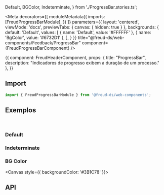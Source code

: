   Default,
  BGColor, Indeterminate,
} from './ProgressBar.stories.ts';

<Meta
  decorators={[
    moduleMetadata({
      imports: [FreudProgressBarModule],
    })
  ]}
  parameters={{
    layout: 'centered',
    viewMode: 'docs',
    previewTabs: {
      canvas: { hidden: true }
    },
    backgrounds: {
      default: 'Default',
      values: [
        { name: 'Default', value: '#FFFFFF' },
        { name: 'BgColor', value: '#6732D1' },
      ],
    }
  }}
title="@freud-ds/web-components/Feedback/ProgressBar" component={FreudProgressBarComponent} />

<Story name="Storyname-hidden">
  {{
    component: FreudHeaderComponent,
    props: {
      title: "ProgressBar",
      description: "Indicadores de progresso exibem a duração de um processo."
    },
  }}
</Story>

## <a id="importing"></a>Import

```ts
import { FreudProgressBarModule } from '@freud-ds/web-components';
```

## <a id="exemplos"></a>Exemplos
<br />

### Default
<Canvas>
  <Story story={Default}/>
</Canvas>

### Indeterminate
<Canvas>
  <Story story={Indeterminate}/>
</Canvas>

### BG Color
<Canvas style={{ backgroundColor: '#3B1C78' }}>
  <Story story={BGColor}/>
</Canvas>

## <a id="api"></a>API

<ArgsTable of={FreudProgressBarComponent} />

